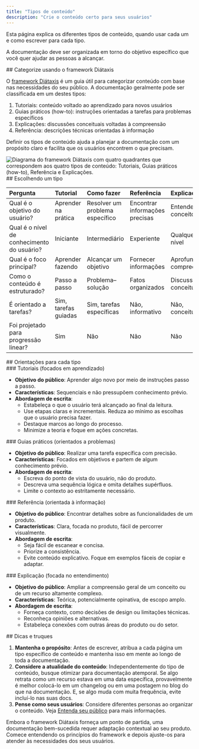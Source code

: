 ```yaml
---
title: "Tipos de conteúdo"
description: "Crie o conteúdo certo para seus usuários"
---
```


<Tip>
  Esta página explica os diferentes tipos de conteúdo, quando usar cada um e como escrever para cada tipo.
</Tip>

A documentação deve ser organizada em torno do objetivo específico que você quer ajudar as pessoas a alcançar.

<div id="categorize-using-the-ditaxis-framework">
  ## Categorize usando o framework Diátaxis
</div>

O [framework Diátaxis](https://diataxis.fr) é um guia útil para categorizar conteúdo com base nas necessidades do seu público. A documentação geralmente pode ser classificada em um destes tipos:

1. Tutoriais: conteúdo voltado ao aprendizado para novos usuários
2. Guias práticos (how-to): instruções orientadas a tarefas para problemas específicos
3. Explicações: discussões conceituais voltadas à compreensão
4. Referência: descrições técnicas orientadas à informação

Definir os tipos de conteúdo ajuda a planejar a documentação com um propósito claro e facilita que os usuários encontrem o que precisam.

<Frame>
  <img src="/images/guides/best-practices/diataxis.webp" alt="Diagrama do framework Diátaxis com quatro quadrantes que correspondem aos quatro tipos de conteúdo: Tutoriais, Guias práticos (how-to), Referência e Explicações." />
</Frame>

<div id="picking-a-type">
  ## Escolhendo um tipo
</div>

| Pergunta                     | Tutorial             | Como fazer           | Referência           | Explicação           |
|:-----------------------------|:---------------------|:---------------------|:---------------------|:---------------------|
| Qual é o objetivo do usuário?      | Aprender na prática | Resolver um problema específico | Encontrar informações precisas | Entender conceitos |
| Qual é o nível de conhecimento do usuário? | Iniciante            | Intermediário        | Experiente          | Qualquer nível      |
| Qual é o foco principal?    | Aprender fazendo     | Alcançar um objetivo | Fornecer informações | Aprofundar a compreensão |
| Como o conteúdo é estruturado? | Passo a passo        | Problema–solução     | Fatos organizados   | Discussões conceituais |
| É orientado a tarefas?          | Sim, tarefas guiadas | Sim, tarefas específicas | Não, informativo   | Não, conceitual     |
| Foi projetado para progressão linear? | Sim | Não | Não | Não |

<div id="writing-for-each-type">
  ## Orientações para cada tipo
</div>

<div id="tutorials-learning-oriented">
  ### Tutoriais (focados em aprendizado)
</div>

* **Objetivo do público**: Aprender algo novo por meio de instruções passo a passo.
* **Características**: Sequenciais e não pressupõem conhecimento prévio.
* **Abordagem de escrita**:
  * Estabeleça o que o usuário terá alcançado ao final da leitura.
  * Use etapas claras e incrementais. Reduza ao mínimo as escolhas que o usuário precisa fazer.
  * Destaque marcos ao longo do processo.
  * Minimize a teoria e foque em ações concretas.

<div id="how-to-guides-problem-oriented">
  ### Guias práticos (orientados a problemas)
</div>

* **Objetivo do público**: Realizar uma tarefa específica com precisão.
* **Características**: Focados em objetivos e partem de algum conhecimento prévio.
* **Abordagem de escrita**:
  * Escreva do ponto de vista do usuário, não do produto.
  * Descreva uma sequência lógica e omita detalhes supérfluos.
  * Limite o contexto ao estritamente necessário.

<div id="reference-information-oriented">
  ### Referência (orientada à informação)
</div>

* **Objetivo do público**: Encontrar detalhes sobre as funcionalidades de um produto.
* **Características**: Clara, focada no produto, fácil de percorrer visualmente.
* **Abordagem de escrita**:
  * Seja fácil de escanear e concisa.
  * Priorize a consistência.
  * Evite conteúdo explicativo. Foque em exemplos fáceis de copiar e adaptar.

<div id="explanation-understanding-oriented">
  ### Explicação (focada no entendimento)
</div>

* **Objetivo do público**: Ampliar a compreensão geral de um conceito ou de um recurso altamente complexo.
* **Características**: Teórica, potencialmente opinativa, de escopo amplo.
* **Abordagem de escrita**:
  * Forneça contexto, como decisões de design ou limitações técnicas.
  * Reconheça opiniões e alternativas.
  * Estabeleça conexões com outras áreas do produto ou do setor.

<div id="tips-and-tricks">
  ## Dicas e truques
</div>

1. **Mantenha o propósito**: Antes de escrever, atribua a cada página um tipo específico de conteúdo e mantenha isso em mente ao longo de toda a documentação.
2. **Considere a atualidade do conteúdo**: Independentemente do tipo de conteúdo, busque otimizar para documentação atemporal. Se algo retrata como um recurso estava em uma data específica, provavelmente é melhor colocá-lo em um changelog ou em uma postagem no blog do que na documentação. E, se algo muda com muita frequência, evite incluí-lo nas suas docs.
3. **Pense como seus usuários**: Considere diferentes personas ao organizar o conteúdo. Veja [Entenda seu público](/pt-BR/guides/understand-your-audience) para mais informações.

Embora o framework Diátaxis forneça um ponto de partida, uma documentação bem-sucedida requer adaptação contextual ao seu produto. Comece entendendo os princípios do framework e depois ajuste-os para atender às necessidades dos seus usuários.